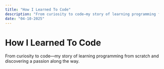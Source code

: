 ```yaml
---
title: "How I Learned To Code"
description: "From curiosity to code—my story of learning programming from scratch and discovering a passion along the way."
date: "04-10-2025"
---
```


# How I Learned To Code

From curiosity to code—my story of learning programming from scratch and discovering a passion along the way.
